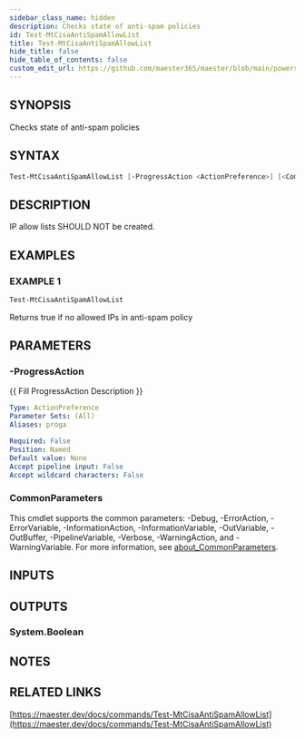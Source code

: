 ```yaml
---
sidebar_class_name: hidden
description: Checks state of anti-spam policies
id: Test-MtCisaAntiSpamAllowList
title: Test-MtCisaAntiSpamAllowList
hide_title: false
hide_table_of_contents: false
custom_edit_url: https://github.com/maester365/maester/blob/main/powershell/public/Test-MtCisaAntiSpamAllowList.ps1
---
```


## SYNOPSIS

Checks state of anti-spam policies

## SYNTAX

```powershell
Test-MtCisaAntiSpamAllowList [-ProgressAction <ActionPreference>] [<CommonParameters>]
```

## DESCRIPTION

IP allow lists SHOULD NOT be created.

## EXAMPLES

### EXAMPLE 1

```powershell
Test-MtCisaAntiSpamAllowList
```

Returns true if no allowed IPs in anti-spam policy

## PARAMETERS

### -ProgressAction

\{\{ Fill ProgressAction Description \}\}

```yaml
Type: ActionPreference
Parameter Sets: (All)
Aliases: proga

Required: False
Position: Named
Default value: None
Accept pipeline input: False
Accept wildcard characters: False
```

### CommonParameters

This cmdlet supports the common parameters: -Debug, -ErrorAction, -ErrorVariable, -InformationAction, -InformationVariable, -OutVariable, -OutBuffer, -PipelineVariable, -Verbose, -WarningAction, and -WarningVariable. For more information, see [about_CommonParameters](http://go.microsoft.com/fwlink/?LinkID=113216).

## INPUTS

## OUTPUTS

### System.Boolean

## NOTES

## RELATED LINKS

[https://maester.dev/docs/commands/Test-MtCisaAntiSpamAllowList](https://maester.dev/docs/commands/Test-MtCisaAntiSpamAllowList)
